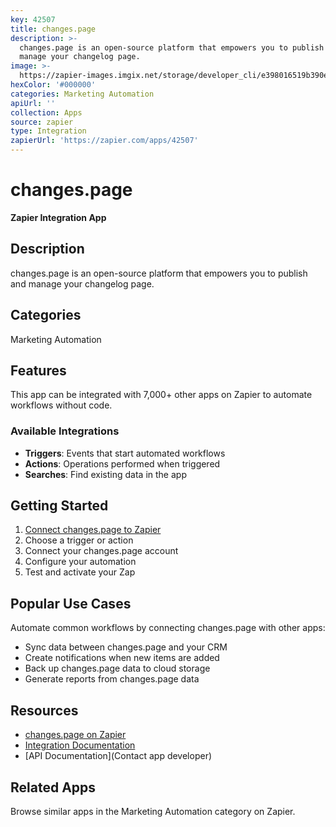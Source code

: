 ```yaml
---
key: 42507
title: changes.page
description: >-
  changes.page is an open-source platform that empowers you to publish and
  manage your changelog page.
image: >-
  https://zapier-images.imgix.net/storage/developer_cli/e398016519b390edbfa03e938f648d6b.png?auto=format%2Ccompress&ixlib=python-3.0.0&q=50
hexColor: '#000000'
categories: Marketing Automation
apiUrl: ''
collection: Apps
source: zapier
type: Integration
zapierUrl: 'https://zapier.com/apps/42507'
---
```

# changes.page

**Zapier Integration App**

## Description

changes.page is an open-source platform that empowers you to publish and manage your changelog page.

## Categories

Marketing Automation

## Features

This app can be integrated with 7,000+ other apps on Zapier to automate workflows without code.

### Available Integrations

- **Triggers**: Events that start automated workflows
- **Actions**: Operations performed when triggered
- **Searches**: Find existing data in the app

## Getting Started

1. [Connect changes.page to Zapier](https://zapier.com/apps/42507)
2. Choose a trigger or action
3. Connect your changes.page account
4. Configure your automation
5. Test and activate your Zap

## Popular Use Cases

Automate common workflows by connecting changes.page with other apps:

- Sync data between changes.page and your CRM
- Create notifications when new items are added
- Back up changes.page data to cloud storage
- Generate reports from changes.page data

## Resources

- [changes.page on Zapier](https://zapier.com/apps/42507)
- [Integration Documentation](https://zapier.com/apps/42507/integrations)
- [API Documentation](Contact app developer)

## Related Apps

Browse similar apps in the Marketing Automation category on Zapier.
